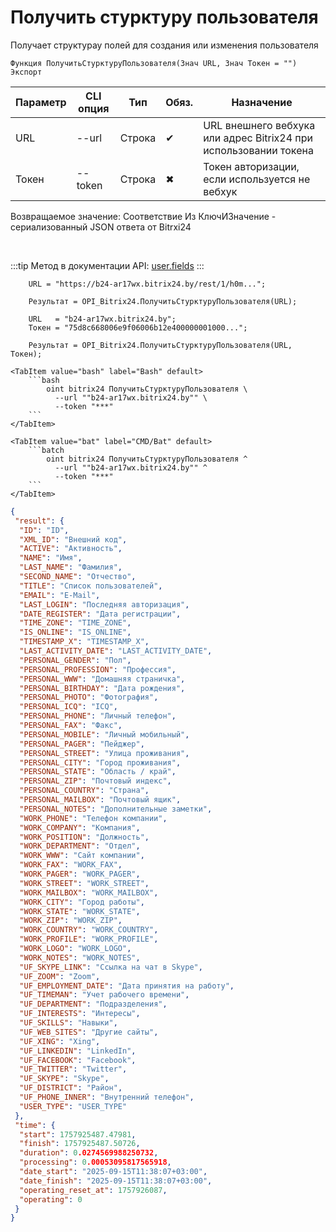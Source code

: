 ﻿---
sidebar_position: 7
description: Получить стурктуру пользователя и другие функции для работы с Bitrix24 в Открытом пакете интеграций - бесплатной open-source библиотеке интеграций для 1С:Предприятие 8, OneScript и CLI
keywords: [1C, 1С, 1С:Предприятие, 1С:Предприятие 8.3, API, Интеграция, Сервисы, Обмен, OneScript, CLI, Bitrix24]
---


# Получить стурктуру пользователя
 Получает структурау полей для создания или изменения пользователя



`Функция ПолучитьСтурктуруПользователя(Знач URL, Знач Токен = "") Экспорт`

  | Параметр | CLI опция | Тип | Обяз. | Назначение |
  |-|-|-|-|-|
  | URL | --url | Строка | &#x2714; | URL внешнего вебхука или адрес Bitrix24 при использовании токена |
  | Токен | --token | Строка | &#x2716; | Токен авторизации, если используется не вебхук |

  
  Возвращаемое значение:   Соответствие Из КлючИЗначение - сериализованный JSON ответа от Bitrxi24

<br/>

:::tip
Метод в документации API: [user.fields](https://dev.1c-bitrix.ru/rest_help/users/user_fields.php)
:::
<br/>



```bsl title="Пример использования для 1С:Предприятие/OneScript"
    URL = "https://b24-ar17wx.bitrix24.by/rest/1/h0m...";

    Результат = OPI_Bitrix24.ПолучитьСтурктуруПользователя(URL);

    URL   = "b24-ar17wx.bitrix24.by";
    Токен = "75d8c668006e9f06006b12e400000001000...";

    Результат = OPI_Bitrix24.ПолучитьСтурктуруПользователя(URL, Токен);
```
    

 <Tabs>
  
    <TabItem value="bash" label="Bash" default>
        ```bash
            oint bitrix24 ПолучитьСтурктуруПользователя \
              --url ""b24-ar17wx.bitrix24.by"" \
              --token "***"
        ```
    </TabItem>
  
    <TabItem value="bat" label="CMD/Bat" default>
        ```batch
            oint bitrix24 ПолучитьСтурктуруПользователя ^
              --url ""b24-ar17wx.bitrix24.by"" ^
              --token "***"
        ```
    </TabItem>
</Tabs>


```json title="Результат"
{
 "result": {
  "ID": "ID",
  "XML_ID": "Внешний код",
  "ACTIVE": "Активность",
  "NAME": "Имя",
  "LAST_NAME": "Фамилия",
  "SECOND_NAME": "Отчество",
  "TITLE": "Список пользователей",
  "EMAIL": "E-Mail",
  "LAST_LOGIN": "Последняя авторизация",
  "DATE_REGISTER": "Дата регистрации",
  "TIME_ZONE": "TIME_ZONE",
  "IS_ONLINE": "IS_ONLINE",
  "TIMESTAMP_X": "TIMESTAMP_X",
  "LAST_ACTIVITY_DATE": "LAST_ACTIVITY_DATE",
  "PERSONAL_GENDER": "Пол",
  "PERSONAL_PROFESSION": "Профессия",
  "PERSONAL_WWW": "Домашняя страничка",
  "PERSONAL_BIRTHDAY": "Дата рождения",
  "PERSONAL_PHOTO": "Фотография",
  "PERSONAL_ICQ": "ICQ",
  "PERSONAL_PHONE": "Личный телефон",
  "PERSONAL_FAX": "Факс",
  "PERSONAL_MOBILE": "Личный мобильный",
  "PERSONAL_PAGER": "Пейджер",
  "PERSONAL_STREET": "Улица проживания",
  "PERSONAL_CITY": "Город проживания",
  "PERSONAL_STATE": "Область / край",
  "PERSONAL_ZIP": "Почтовый индекс",
  "PERSONAL_COUNTRY": "Страна",
  "PERSONAL_MAILBOX": "Почтовый ящик",
  "PERSONAL_NOTES": "Дополнительные заметки",
  "WORK_PHONE": "Телефон компании",
  "WORK_COMPANY": "Компания",
  "WORK_POSITION": "Должность",
  "WORK_DEPARTMENT": "Отдел",
  "WORK_WWW": "Сайт компании",
  "WORK_FAX": "WORK_FAX",
  "WORK_PAGER": "WORK_PAGER",
  "WORK_STREET": "WORK_STREET",
  "WORK_MAILBOX": "WORK_MAILBOX",
  "WORK_CITY": "Город работы",
  "WORK_STATE": "WORK_STATE",
  "WORK_ZIP": "WORK_ZIP",
  "WORK_COUNTRY": "WORK_COUNTRY",
  "WORK_PROFILE": "WORK_PROFILE",
  "WORK_LOGO": "WORK_LOGO",
  "WORK_NOTES": "WORK_NOTES",
  "UF_SKYPE_LINK": "Ссылка на чат в Skype",
  "UF_ZOOM": "Zoom",
  "UF_EMPLOYMENT_DATE": "Дата принятия на работу",
  "UF_TIMEMAN": "Учет рабочего времени",
  "UF_DEPARTMENT": "Подразделения",
  "UF_INTERESTS": "Интересы",
  "UF_SKILLS": "Навыки",
  "UF_WEB_SITES": "Другие сайты",
  "UF_XING": "Xing",
  "UF_LINKEDIN": "LinkedIn",
  "UF_FACEBOOK": "Facebook",
  "UF_TWITTER": "Twitter",
  "UF_SKYPE": "Skype",
  "UF_DISTRICT": "Район",
  "UF_PHONE_INNER": "Внутренний телефон",
  "USER_TYPE": "USER_TYPE"
 },
 "time": {
  "start": 1757925487.47981,
  "finish": 1757925487.50726,
  "duration": 0.0274569988250732,
  "processing": 0.00053095817565918,
  "date_start": "2025-09-15T11:38:07+03:00",
  "date_finish": "2025-09-15T11:38:07+03:00",
  "operating_reset_at": 1757926087,
  "operating": 0
 }
}
```
